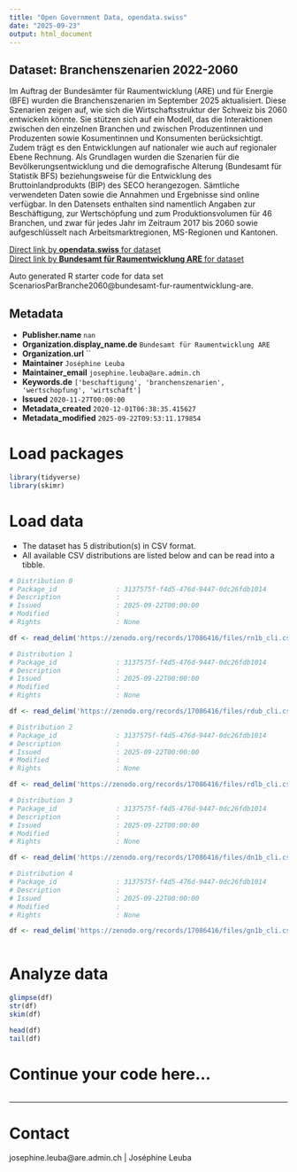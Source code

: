 ```yaml
---
title: "Open Government Data, opendata.swiss"
date: "2025-09-23"
output: html_document
---
```


## Dataset: Branchenszenarien 2022-2060

Im Auftrag der Bundesämter für Raumentwicklung (ARE) und für Energie (BFE) wurden die Branchenszenarien im September 2025 aktualisiert. Diese Szenarien zeigen auf, wie sich die Wirtschaftsstruktur der Schweiz bis 2060 entwickeln könnte. Sie stützen sich auf ein Modell, das die Interaktionen zwischen den einzelnen Branchen und zwischen Produzentinnen und Produzenten sowie Kosumentinnen und Konsumenten berücksichtigt. Zudem trägt es den Entwicklungen auf nationaler wie auch auf regionaler Ebene Rechnung. Als Grundlagen wurden die Szenarien für die Bevölkerungsentwicklung und die demografische Alterung (Bundesamt für Statistik BFS) beziehungsweise für die Entwicklung des Bruttoinlandprodukts (BIP) des SECO herangezogen. Sämtliche verwendeten Daten sowie die Annahmen und Ergebnisse sind online verfügbar. In den Datensets enthalten sind namentlich Angaben zur Beschäftigung, zur Wertschöpfung und zum Produktionsvolumen für 46 Branchen, und zwar für jedes Jahr im Zeitraum 2017 bis 2060 sowie aufgeschlüsselt nach Arbeitsmarktregionen, MS-Regionen und Kantonen.

[Direct link by **opendata.swiss** for dataset](https://opendata.swiss/de/dataset/scenarios-par-branche-2060-branchenszenarien-2060)<br>
[Direct link by **Bundesamt für Raumentwicklung ARE** for dataset](https://doi.org/10.5281/zenodo.17086416)

Auto generated R starter code for data set ScenariosParBranche2060@bundesamt-fur-raumentwicklung-are.

## Metadata

- **Publisher.name** `nan`
- **Organization.display_name.de** `Bundesamt für Raumentwicklung ARE`
- **Organization.url** ``
- **Maintainer** `Joséphine Leuba`
- **Maintainer_email** `josephine.leuba@are.admin.ch`
- **Keywords.de** `['beschaftigung', 'branchenszenarien', 'wertschopfung', 'wirtschaft']`
- **Issued** `2020-11-27T00:00:00`
- **Metadata_created** `2020-12-01T06:38:35.415627`
- **Metadata_modified** `2025-09-22T09:53:11.179854`


# Load packages

```r

library(tidyverse)
library(skimr)

```

# Load data

-   The dataset has 5 distribution(s) in CSV format.
-   All available CSV distributions are listed below and can be read into a tibble.

```r

# Distribution 0
# Package_id               : 3137575f-f4d5-476d-9447-0dc26fdb1014
# Description              : 
# Issued                   : 2025-09-22T00:00:00
# Modified                 : 
# Rights                   : None

df <- read_delim('https://zenodo.org/records/17086416/files/rn1b_cli.csv?download=1')

# Distribution 1
# Package_id               : 3137575f-f4d5-476d-9447-0dc26fdb1014
# Description              : 
# Issued                   : 2025-09-22T00:00:00
# Modified                 : 
# Rights                   : None

df <- read_delim('https://zenodo.org/records/17086416/files/rdub_cli.csv?download=1')

# Distribution 2
# Package_id               : 3137575f-f4d5-476d-9447-0dc26fdb1014
# Description              : 
# Issued                   : 2025-09-22T00:00:00
# Modified                 : 
# Rights                   : None

df <- read_delim('https://zenodo.org/records/17086416/files/rdlb_cli.csv?download=1')

# Distribution 3
# Package_id               : 3137575f-f4d5-476d-9447-0dc26fdb1014
# Description              : 
# Issued                   : 2025-09-22T00:00:00
# Modified                 : 
# Rights                   : None

df <- read_delim('https://zenodo.org/records/17086416/files/dn1b_cli.csv?download=1')

# Distribution 4
# Package_id               : 3137575f-f4d5-476d-9447-0dc26fdb1014
# Description              : 
# Issued                   : 2025-09-22T00:00:00
# Modified                 : 
# Rights                   : None

df <- read_delim('https://zenodo.org/records/17086416/files/gn1b_cli.csv?download=1')



```

# Analyze data

```r

glimpse(df)
str(df)
skim(df)

head(df)
tail(df)

```

# Continue your code here...

```r

```

------------------------------------------------------------------------

# Contact

josephine.leuba@are.admin.ch | Joséphine Leuba
